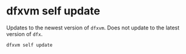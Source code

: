# dfxvm self update

Updates to the newest version of `dfxvm`. Does not update to the latest version of `dfx`.

```bash
dfxvm self update
```
